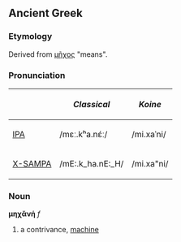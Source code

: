 ==Ancient Greek==
===Etymology===
Derived from [[μῆχος]] "means".  

===Pronunciation===
{| border=1 cellpadding=5
! !! ''Classical'' !! ''Koine''
|-
| [[w:IPA|IPA]] || /mɛː.kʰa.nɛ́ː/ || /mi.xaˈni/
|-
| [[w:X-SAMPA|X-SAMPA]] || /mE:.k_ha.nE:_H/ || /mi.xa"ni/
|}

===Noun===
'''μηχᾰνή''' ''f''
#a contrivance, [[machine]]